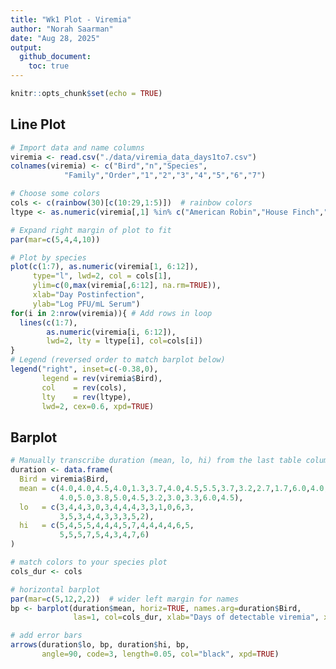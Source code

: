 ```yaml
---
title: "Wk1 Plot - Viremia"
author: "Norah Saarman"
date: "Aug 28, 2025"
output:
  github_document:
    toc: true
---
```


```r
knitr::opts_chunk$set(echo = TRUE)
```

## Line Plot
```r
# Import data and name columns
viremia <- read.csv("./data/viremia_data_days1to7.csv")
colnames(viremia) <- c("Bird","n","Species",
            "Family","Order","1","2","3","4","5","6","7")

# Choose some colors
cols <- c(rainbow(30)[c(10:29,1:5)])  # rainbow colors
ltype <- as.numeric(viremia[,1] %in% c("American Robin","House Finch","House Sparrow")+1)

# Expand right margin of plot to fit
par(mar=c(5,4,4,10))

# Plot by species
plot(c(1:7), as.numeric(viremia[1, 6:12]), 
     type="l", lwd=2, col = cols[1],
     ylim=c(0,max(viremia[,6:12], na.rm=TRUE)),
     xlab="Day Postinfection", 
     ylab="Log PFU/mL Serum")
for(i in 2:nrow(viremia)){ # Add rows in loop
  lines(c(1:7), 
        as.numeric(viremia[i, 6:12]), 
        lwd=2, lty = ltype[i], col=cols[i])
}
# Legend (reversed order to match barplot below)
legend("right", inset=c(-0.38,0),  
       legend = rev(viremia$Bird), 
       col    = rev(cols),
       lty    = rev(ltype), 
       lwd=2, cex=0.6, xpd=TRUE)
```

## Barplot
```r
# Manually transcribe duration (mean, lo, hi) from the last table column
duration <- data.frame(
  Bird = viremia$Bird,
  mean = c(4.0,4.0,4.5,4.0,1.3,3.7,4.0,4.5,5.5,3.7,3.2,2.7,1.7,6.0,4.0,
           4.0,5.0,3.8,5.0,4.5,3.2,3.0,3.3,6.0,4.5),
  lo   = c(3,4,4,3,0,3,4,4,4,3,3,1,0,6,3,
           3,5,3,4,4,3,3,3,5,2),
  hi   = c(5,4,5,5,4,4,4,5,7,4,4,4,4,6,5,
           5,5,5,7,5,4,3,4,7,6)
)

# match colors to your species plot
cols_dur <- cols

# horizontal barplot
par(mar=c(5,12,2,2))  # wider left margin for names
bp <- barplot(duration$mean, horiz=TRUE, names.arg=duration$Bird,
              las=1, col=cols_dur, xlab="Days of detectable viremia", xlim=c(0,7))

# add error bars
arrows(duration$lo, bp, duration$hi, bp,
       angle=90, code=3, length=0.05, col="black", xpd=TRUE)

```

